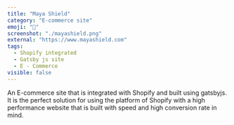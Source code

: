 ```yaml
---
title: "Maya Shield"
category: "E-commerce site"
emoji: "🛒"
screenshot: "./mayashield.png"
external: "https://www.mayashield.com"
tags:
  - Shopify integrated
  - Gatsby js site
  - E - Commerce
visible: false
---
```


An E-commerce site that is integrated with Shopify and built using gatsbyjs.
It is the perfect solution for using the platform of Shopify with a high performance website that is built with speed and high conversion rate in mind.
